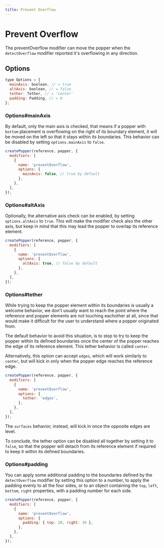 ```yaml
---
title: Prevent Overflow
---
```


# Prevent Overflow

The preventOverflow modifier can move the popper when the `detectOverflow`
modifier reported it's overflowing in any direction.

## Options

```js
type Options = {
  mainAxis: boolean, // = true
  altAxis: boolean, // = false
  tether: Tether, // = 'center'
  padding: Padding, // = 0
};
```

### Options#mainAxis

By default, only the main axis is checked, that means if a popper with `bottom`
placement is overflowing on the right of its boundary element, it will be moved
on the left so that it stays within its boundaries. This behavior can be
disabled by setting `options.mainAxis` to `false`.

```js
createPopper(reference, popper, {
  modifiers: [
    {
      name: 'preventOverflow',
      options: {
        mainAxis: false, // true by default
      },
    },
  ],
});
```

### Options#altAxis

Optionally, the alternative axis check can be enabled, by setting
`options.altAxis` to `true`. This will make the modifier check also the other
axis, but keep in mind that this may lead the popper to overlap its reference
element.

```js
createPopper(reference, popper, {
  modifiers: [
    {
      name: 'preventOverflow',
      options: {
        altAxis: true, // false by default
      },
    },
  ],
});
```

### Options#tether

While trying to keep the popper element within its boundaries is usually a
welcome behavior, we don't usually want to reach the point where the reference
and popper elements are not touching eachother at all, since that would make it
difficult for the user to understand where a popper originated from.

The default behavior to avoid this situation, is to stop to try to keep the
popper within its defined boundaries once the center of the popper reaches the
edge of its reference element. This tether behavior is called `center`.

Alternatively, this option can accept `edges`, which will work similarly to
`center`, but will kick in only when the popper edge reaches the reference edge.

```js
createPopper(reference, popper, {
  modifiers: [
    {
      name: 'preventOverflow',
      options: {
        tether: 'edges',
      },
    },
  ],
});
```

The `surfaces` behavior, instead, will kick in once the opposite edges are
level.

To conclude, the tether option can be disabled all together by setting it to
`false`, so that the popper will detach from its reference element if required
to keep it within its defined boundaries.

### Options#padding

You can apply some additional padding to the boundaries defined by the
`detectOverflow` modifier by setting this option to a number, to apply the
padding evenly to all the four sides, or to an object containing the `top`,
`left`, `bottom`, `right` properties, with a padding number for each side.

```js
createPopper(reference, popper, {
  modifiers: [
    {
      name: 'preventOverflow',
      options: {
        padding: { top: 20, right: 10 },
      },
    },
  ],
});
```
